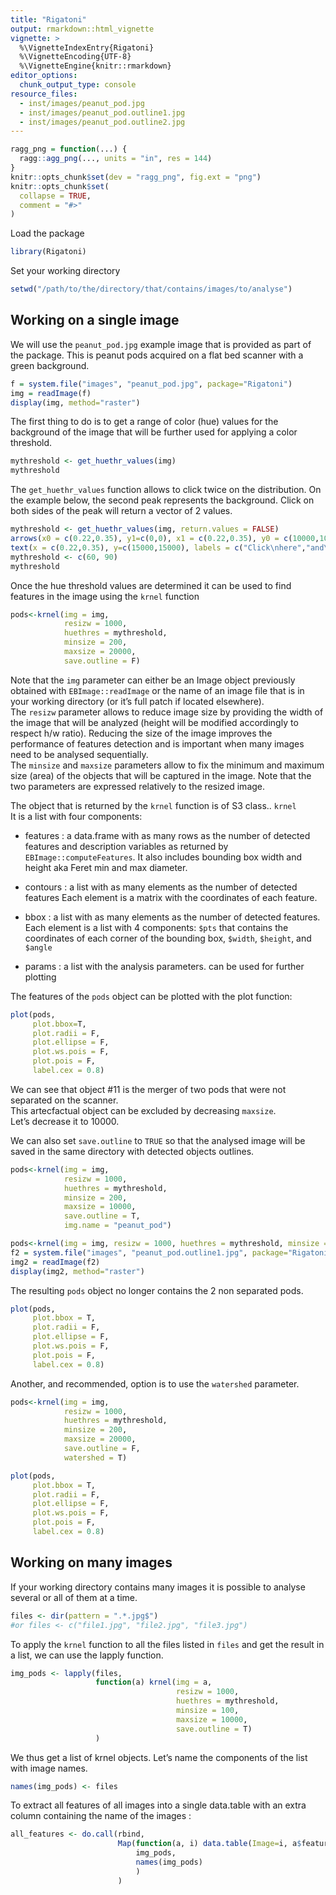 ```yaml
---
title: "Rigatoni"
output: rmarkdown::html_vignette
vignette: >
  %\VignetteIndexEntry{Rigatoni}
  %\VignetteEncoding{UTF-8}
  %\VignetteEngine{knitr::rmarkdown}
editor_options: 
  chunk_output_type: console
resource_files:
  - inst/images/peanut_pod.jpg
  - inst/images/peanut_pod.outline1.jpg
  - inst/images/peanut_pod.outline2.jpg
---
```


```r
ragg_png = function(...) {
  ragg::agg_png(..., units = "in", res = 144)
}
knitr::opts_chunk$set(dev = "ragg_png", fig.ext = "png")
knitr::opts_chunk$set(
  collapse = TRUE,
  comment = "#>"
)
```

Load the package

```r
library(Rigatoni)
```


Set your working directory  
```r
setwd("/path/to/the/directory/that/contains/images/to/analyse")
```

## Working on a single image

We will use the `peanut_pod.jpg` example image that is provided as part of the package. This is peanut pods acquired on a flat bed scanner with a green background.
```r
f = system.file("images", "peanut_pod.jpg", package="Rigatoni")
img = readImage(f)
display(img, method="raster")
```

The first thing to do is to get a range of color (hue) values for the background of the image that will be further used for applying a color threshold.

```r
mythreshold <- get_huethr_values(img)
mythreshold
```

The `get_huethr_values` function allows to click twice on the distribution. On the example below, the second peak represents the background. Click on both sides of the peak will return a vector of 2 values.
```r
mythreshold <- get_huethr_values(img, return.values = FALSE)
arrows(x0 = c(0.22,0.35), y1=c(0,0), x1 = c(0.22,0.35), y0 = c(10000,10000), length = 0.1, col = "red")
text(x = c(0.22,0.35), y=c(15000,15000), labels = c("Click\nhere","and\nhere"), cex=0.5, col = "red")
mythreshold <- c(60, 90)
mythreshold
```


Once the hue threshold values are determined it can be used to find features in the image using the `krnel` function

```r
pods<-krnel(img = img,
            resizw = 1000,
            huethres = mythreshold, 
            minsize = 200,
            maxsize = 20000,
            save.outline = F)
```

Note that the `img` parameter can either be an Image object previously obtained with `EBImage::readImage` or the name of an image file that is in your working directory (or it's full patch if located elsewhere).  
The `resizw` parameter allows to reduce image size by providing the width of the image that will be analyzed (height will be modified accordingly to respect h/w ratio). Reducing the size of the image improves the performance of features detection and is important when many images need to be analysed sequentially.  
The `minsize` and `maxsize` parameters allow to fix the minimum and maximum size (area) of the objects that will be captured in the image. Note that the two parameters are expressed relatively to the resized image.

The object that is returned by the `krnel` function is of S3 class.. `krnel`  
It is a list with four components:

- features : a data.frame with as many rows as the number of detected features and description variables as returned by `EBImage::computeFeatures`. It also includes bounding box width and height aka Feret min and max diameter.
- contours : a list with as many elements as the number of detected features Each element is a matrix with the coordinates of each feature.
-  bbox : a list with as many elements as the number of detected features. Each element is a list with 4 components: `$pts` that contains the coordinates of each corner of the bounding box, `$width`, `$height`, and `$angle`

- params : a list with the analysis parameters. can be used for further plotting

The features of the `pods` object can be plotted with the plot function: 

```r
plot(pods,
     plot.bbox=T,
     plot.radii = F,
     plot.ellipse = F,
     plot.ws.pois = F,
     plot.pois = F,
     label.cex = 0.8)
```

We can see that object #11 is the merger of two pods that were not separated on the scanner.  
This artecfactual object can be excluded by decreasing `maxsize`.  
Let's decrease it to 10000.  

We can also set `save.outline` to `TRUE` so that the analysed image will be saved in the same directory with detected objects outlines.  
```r
pods<-krnel(img = img,
            resizw = 1000,
            huethres = mythreshold,
            minsize = 200,
            maxsize = 10000,
            save.outline = T,
            img.name = "peanut_pod")
```

```r
pods<-krnel(img = img, resizw = 1000, huethres = mythreshold, minsize = 200, maxsize = 10000, save.outline = F)
f2 = system.file("images", "peanut_pod.outline1.jpg", package="Rigatoni")
img2 = readImage(f2)
display(img2, method="raster")

```

The resulting `pods` object no longer contains the 2 non separated pods.

```r
plot(pods,
     plot.bbox = T,
     plot.radii = F,
     plot.ellipse = F,
     plot.ws.pois = F,
     plot.pois = F,
     label.cex = 0.8)
```


Another, and recommended, option is to use the `watershed` parameter.
```r
pods<-krnel(img = img, 
            resizw = 1000, 
            huethres = mythreshold, 
            minsize = 200, 
            maxsize = 20000, 
            save.outline = F, 
            watershed = T)

plot(pods,
     plot.bbox = T,
     plot.radii = F,
     plot.ellipse = F,
     plot.ws.pois = F,
     plot.pois = F,
     label.cex = 0.8)
```


## Working on many images

If your working directory contains many images it is possible to analyse several or all of them at a time.

```r
files <- dir(pattern = ".*.jpg$")
#or files <- c("file1.jpg", "file2.jpg", "file3.jpg")
```

To apply the `krnel` function to all the files listed in `files` and get the result in a list, we can use the lapply function.   

```r
img_pods <- lapply(files,
                   function(a) krnel(img = a,
                                     resizw = 1000,
                                     huethres = mythreshold,
                                     minsize = 100,
                                     maxsize = 10000,
                                     save.outline = T)
                   )
```

We thus get a list of krnel objects.
Let's name the components of the list with image names.  

```r
names(img_pods) <- files
```

To extract all features of all images into a single data.table with an extra column containing the name of the images :   

```r
all_features <- do.call(rbind,
                        Map(function(a, i) data.table(Image=i, a$features),
                            img_pods,
                            names(img_pods)
                            )
                        )
```


